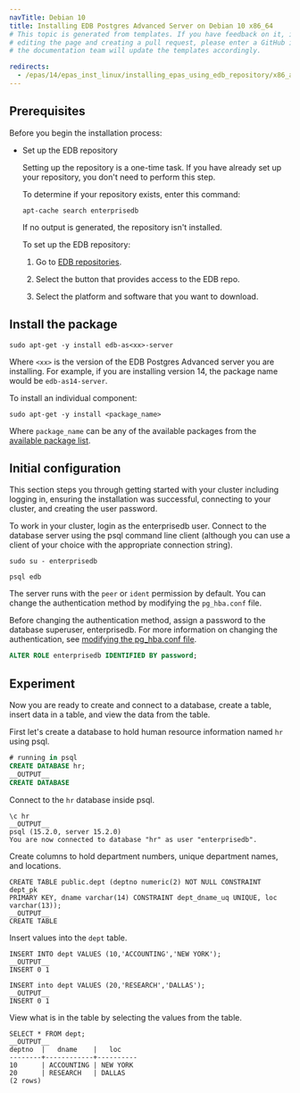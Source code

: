 ```yaml
---
navTitle: Debian 10
title: Installing EDB Postgres Advanced Server on Debian 10 x86_64
# This topic is generated from templates. If you have feedback on it, instead of
# editing the page and creating a pull request, please enter a GitHub issue and
# the documentation team will update the templates accordingly.

redirects:
  - /epas/14/epas_inst_linux/installing_epas_using_edb_repository/x86_amd64/epas_deb10_x86
---
```


## Prerequisites

Before you begin the installation process:

- Set up the EDB repository

  Setting up the repository is a one-time task. If you have already set up your repository, you don't need to perform this step.

  To determine if your repository exists, enter this command:

  `apt-cache search enterprisedb`

  If no output is generated, the repository isn't installed.

  To set up the EDB repository:

  1. Go to [EDB repositories](https://www.enterprisedb.com/repos-downloads).

  1. Select the button that provides access to the EDB repo.

  1. Select the platform and software that you want to download.

## Install the package

```shell
sudo apt-get -y install edb-as<xx>-server
```

Where `<xx>` is the version of the EDB Postgres Advanced server you are installing. For example, if you are installing version 14, the package name would be `edb-as14-server`.

To install an individual component:

```shell
sudo apt-get -y install <package_name>
```

Where `package_name` can be any of the available packages from the [available package list](/epas/14/installing/linux_install_details/rpm_packages/).

## Initial configuration

This section steps you through getting started with your cluster including logging in, ensuring the installation was successful, connecting to your cluster, and creating the user password.

To work in your cluster, login as the enterprisedb user. Connect to the database server using the psql command line client (although you can use a client of your choice with the appropriate connection string).

```shell
sudo su - enterprisedb

psql edb
```

The server runs with the `peer` or `ident` permission by default. You can change the authentication method by modifying the `pg_hba.conf` file.

Before changing the authentication method, assign a password to the database superuser, enterprisedb. For more information on changing the authentication, see [modifying the pg_hba.conf file](/epas/latest/epas_guide/03_database_administration/01_configuration_parameters/01_setting_new_parameters/#modifying-the-pg_hbaconf-file).

```sql
ALTER ROLE enterprisedb IDENTIFIED BY password;
```

## Experiment

Now you are ready to create and connect to a database, create a table, insert data in a table, and view the data from the table.

First let's create a database to hold human resource information named `hr` using psql.

```sql
# running in psql
CREATE DATABASE hr;
__OUTPUT__
CREATE DATABASE
```

Connect to the `hr` database inside psql.

```
\c hr
__OUTPUT__
psql (15.2.0, server 15.2.0)
You are now connected to database "hr" as user "enterprisedb".
```

Create columns to hold department numbers, unique department names, and locations.

```
CREATE TABLE public.dept (deptno numeric(2) NOT NULL CONSTRAINT dept_pk
PRIMARY KEY, dname varchar(14) CONSTRAINT dept_dname_uq UNIQUE, loc
varchar(13));
__OUTPUT__
CREATE TABLE
```

Insert values into the `dept` table.

```
INSERT INTO dept VALUES (10,'ACCOUNTING','NEW YORK');
__OUTPUT__
INSERT 0 1
```

```
INSERT into dept VALUES (20,'RESEARCH','DALLAS');
__OUTPUT__
INSERT 0 1
```

View what is in the table by selecting the values from the table.

```
SELECT * FROM dept;
__OUTPUT__
deptno  |   dname    |   loc
--------+------------+----------
10      | ACCOUNTING | NEW YORK
20      | RESEARCH   | DALLAS
(2 rows)
```
